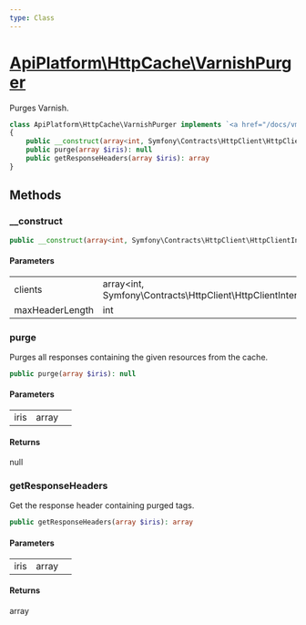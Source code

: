 ```yaml
---
type: Class
---
```


# [ApiPlatform\HttpCache\VarnishPurger](/docs/vmain/reference/HttpCache/VarnishPurger)

Purges Varnish.


```php
class ApiPlatform\HttpCache\VarnishPurger implements `<a href="/docs/vmain/reference/HttpCache/PurgerInterface">ApiPlatform\HttpCache\PurgerInterface</a>`
{
    public __construct(array<int, Symfony\Contracts\HttpClient\HttpClientInterface> $clients, int $maxHeaderLength)
    public purge(array $iris): null
    public getResponseHeaders(array $iris): array
}
```
## Methods

### __construct



```php
public __construct(array<int, Symfony\Contracts\HttpClient\HttpClientInterface> $clients, int $maxHeaderLength)
```

#### Parameters

<table><tbody>
<tr><td>clients</td><td>array&lt;int, Symfony\Contracts\HttpClient\HttpClientInterface&gt;</td><td></td></tr><tr><td>maxHeaderLength</td><td>int</td><td></td></tr>
</tbody>
</table>

### purge

Purges all responses containing the given resources from the cache.

```php
public purge(array $iris): null
```

#### Parameters

<table><tbody>
<tr><td>iris</td><td>array</td><td></td></tr>
</tbody>
</table>

#### Returns

null

### getResponseHeaders

Get the response header containing purged tags.

```php
public getResponseHeaders(array $iris): array
```

#### Parameters

<table><tbody>
<tr><td>iris</td><td>array</td><td></td></tr>
</tbody>
</table>

#### Returns

array
